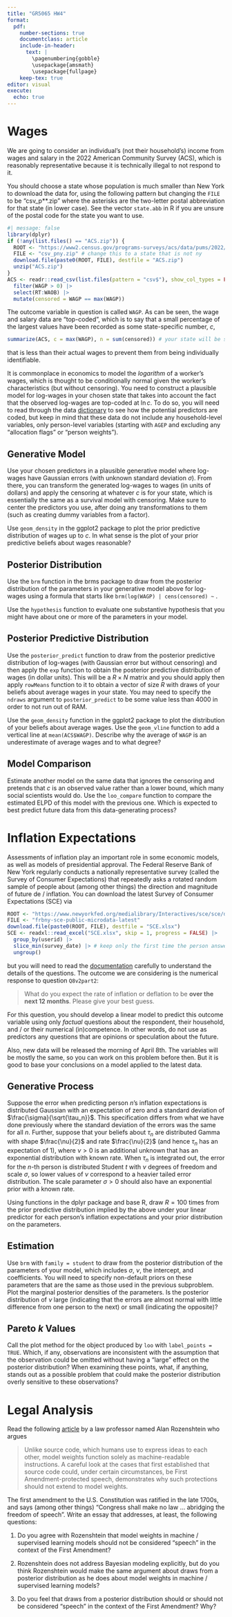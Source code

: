 ```yaml
---
title: "GR5065 HW4"
format: 
  pdf:
    number-sections: true
    documentclass: article
    include-in-header:
      text: |
        \pagenumbering{gobble}
        \usepackage{amsmath}
        \usepackage{fullpage}
    keep-tex: true
editor: visual
execute: 
  echo: true
---
```


# Wages

We are going to consider an individual's (not their household's) income from wages and salary in the 2022 American Community Survey (ACS), which is reasonably representative because it is technically illegal to not respond to it.

You should choose a state whose population is much smaller than New York to download the data for, using the following pattern but changing the `FILE` to be "csv_p\*\*.zip" where the asterisks are the two-letter postal abbreviation for that state (in lower case). See the vector `state.abb` in R if you are unsure of the postal code for the state you want to use.

```r
#| message: false
library(dplyr)
if (!any(list.files() == "ACS.zip")) {
  ROOT <- "https://www2.census.gov/programs-surveys/acs/data/pums/2022/1-Year/"
  FILE <- "csv_pny.zip" # change this to a state that is not ny
  download.file(paste0(ROOT, FILE), destfile = "ACS.zip")
  unzip("ACS.zip")
}
ACS <- readr::read_csv(list.files(pattern = "csv$"), show_col_types = FALSE) |>  
  filter(WAGP > 0) |> 
  select(RT:WAOB) |>  
  mutate(censored = WAGP == max(WAGP))
```

The outcome variable in question is called `WAGP`. As can be seen, the wage and salary data are "top-coded", which is to say that a small percentage of the largest values have been recorded as some state-specific number, $c$,

```r
summarize(ACS, c = max(WAGP), n = sum(censored)) # your state will be somewhat different
```

that is less than their actual wages to prevent them from being individually identifiable.

It is commonplace in economics to model the *logarithm* of a worker's wages, which is thought to be conditionally normal given the worker's characteristics (but without censoring). You need to construct a plausible model for log-wages in your chosen state that takes into account the fact that the observed log-wages are top-coded at $\ln c$. To do so, you will need to read through the data [dictionary](https://www2.census.gov/programs-surveys/acs/tech_docs/pums/data_dict/PUMS_Data_Dictionary_2022.txt) to see how the potential predictors are coded, but keep in mind that these data do not include any household-level variables, only person-level variables (starting with `AGEP` and excluding any "allocation flags" or "person weights").

## Generative Model

Use your chosen predictors in a plausible generative model where log-wages have Gaussian errors (with unknown standard deviation $\sigma$). From there, you can transform the generated log-wages to wages (in units of dollars) and apply the censoring at whatever $c$ is for your state, which is essentially the same as a survival model with censoring. Make sure to center the predictors you use, after doing any transformations to them (such as creating dummy variables from a factor).

Use `geom_density` in the ggplot2 package to plot the prior predictive distribution of wages up to $c$. In what sense is the plot of your prior predictive beliefs about wages reasonable?

## Posterior Distribution

Use the `brm` function in the brms package to draw from the posterior distribution of the parameters in your generative model above for log-wages using a formula that starts like `brm(log(WAGP) | cens(censored) ~` .

Use the `hypothesis` function to evaluate one substantive hypothesis that you might have about one or more of the parameters in your model.

## Posterior Predictive Distribution

Use the `posterior_predict` function to draw from the posterior predictive distribution of log-wages (with Gaussian error but without censoring) and then apply the `exp` function to obtain the posterior predictive distribution of wages (in dollar units). This will be a $R \times N$ matrix and you should apply then apply `rowMeans` function to it to obtain a vector of size $R$ with draws of your beliefs about average wages in your state. You may need to specify the `ndraws` argument to `posterior_predict` to be some value less than $4000$ in order to not run out of RAM.

Use the `geom_density` function in the ggplot2 package to plot the distribution of your beliefs about average wages. Use the `geom_vline` function to add a vertical line at `mean(ACS$WAGP)`. Describe why the average of `WAGP` is an underestimate of average wages and to what degree?

## Model Comparison

Estimate another model on the same data that ignores the censoring and pretends that $c$ is an observed value rather than a lower bound, which many social scientists would do. Use the `loo_compare` function to compare the estimated ELPD of this model with the previous one. Which is expected to best predict future data from this data-generating process?

\newpage

# Inflation Expectations

Assessments of inflation play an important role in some economic models, as well as models of presidential approval. The Federal Reserve Bank of New York regularly conducts a nationally representative survey (called the Survey of Consumer Expectations) that repeatedly asks a rotated random sample of people about (among other things) the direction and magnitude of future de / inflation. You can download the latest Survey of Consumer Expectations (SCE) via

```r
ROOT <- "https://www.newyorkfed.org/medialibrary/Interactives/sce/sce/downloads/data/"
FILE <- "frbny-sce-public-microdata-latest"
download.file(paste0(ROOT, FILE), destfile = "SCE.xlsx")
SCE <- readxl::read_excel("SCE.xlsx", skip = 1, progress = FALSE) |> 
  group_by(userid) |> 
  slice_min(survey_date) |> # keep only the first time the person answered questions
  ungroup()
```

but you will need to read the [documentation](https://www.newyorkfed.org/medialibrary/interactives/sce/sce/downloads/data/frbny-sce-survey-core-module-public-questionnaire.pdf) carefully to understand the details of the questions. The outcome we are considering is the numerical response to question `Q8v2part2`:

> What do you expect the rate of inflation or deflation to be **over the next 12 months**. Please give your best guess.

For this question, you should develop a linear model to predict this outcome variable using only *factual* questions about the respondent, their household, and / or their numerical (in)competence. In other words, do not use as predictors any questions that are opinions or speculation about the future.

Also, new data will be released the morning of April 8th. The variables will be mostly the same, so you can work on this problem before then. But it is good to base your conclusions on a model applied to the latest data.

## Generative Process

Suppose the error when predicting person $n$'s inflation expectations is distributed Gaussian with an expectation of zero and a standard deviation of $\frac{\sigma}{\sqrt{\tau_n}}$. This specification differs from what we have done previously where the standard deviation of the errors was the same for all $n$. Further, suppose that your beliefs about $\tau_n$ are distributed Gamma with shape $\frac{\nu}{2}$ and rate $\frac{\nu}{2}$ (and hence $\tau_n$ has an expectation of $1$), where $\nu > 0$ is an additional unknown that has an exponential distribution with known rate. When $\tau_n$ is integrated out, the error for the $n$-th person is distributed Student $t$ with $\nu$ degrees of freedom and scale $\sigma$, so lower values of $\nu$ correspond to a heavier tailed error distribution. The scale parameter $\sigma > 0$ should also have an exponential prior with a known rate.

Using functions in the dplyr package and base R, draw $R = 100$ times from the prior predictive distribution implied by the above under your linear predictor for each person's inflation expectations and your prior distribution on the parameters.

## Estimation

Use `brm` with `family = student` to draw from the posterior distribution of the parameters of your model, which includes $\sigma$, $\nu$, the intercept, and coefficients. You will need to specify non-default priors on these parameters that are the same as those used in the previous subproblem. Plot the marginal posterior densities of the parameters. Is the posterior distribution of $\nu$ large (indicating that the errors are almost normal with little difference from one person to the next) or small (indicating the opposite)?

## Pareto $k$ Values

Call the plot method for the object produced by `loo` with `label_points = TRUE`. Which, if any, observations are inconsistent with the assumption that the observation could be omitted without having a "large" effect on the posterior distribution? When examining these points, what, if anything, stands out as a possible problem that could make the posterior distribution overly sensitive to these observations?

# Legal Analysis

Read the following [article](https://www.lawfaremedia.org/article/there-is-no-general-first-amendment-right-to-distribute-machine-learning-model-weights) by a law professor named Alan Rozenshtein who argues

> Unlike source code, which humans use to express ideas to each other, model weights function solely as machine-readable instructions. A careful look at the cases that first established that source code could, under certain circumstances, be First Amendment-protected speech, demonstrates why such protections should not extend to model weights.

The first amendment to the U.S. Constitution was ratified in the late 1700s, and says (among other things) "Congress shall make no law $\dots$ abridging the freedom of speech". Write an essay that addresses, at least, the following questions:

1.  Do you agree with Rozenshtein that model weights in machine / supervised learning models should not be considered "speech" in the context of the First Amendment?

2.  Rozenshtein does not address Bayesian modeling explicitly, but do you think Rozenshtein would make the same argument about draws from a posterior distribution as he does about model weights in machine / supervised learning models?

3.  Do you feel that draws from a posterior distribution should or should not be considered "speech" in the context of the First Amendment? Why?
